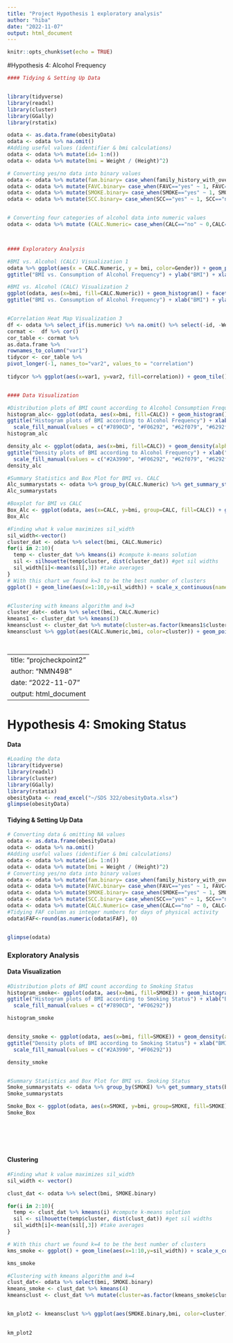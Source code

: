 ```yaml
---
title: "Project Hypothesis 1 exploratory analysis"
author: "hiba"
date: "2022-11-07"
output: html_document
---
```


```r
knitr::opts_chunk$set(echo = TRUE)
```

#Hypothesis 4: Alcohol Frequency
```R
#### Tidying & Setting Up Data


library(tidyverse)
library(readxl)
library(cluster)
library(GGally)
library(rstatix)

odata <- as.data.frame(obesityData)
odata <- odata %>% na.omit()
#Adding useful values (identifier & bmi calculations)
odata <- odata %>% mutate(id= 1:n())
odata <- odata %>% mutate(bmi = Weight / (Height)^2) 

# Converting yes/no data into binary values
odata <- odata %>% mutate(fam.binary= case_when(family_history_with_overweight=="yes" ~ 1, family_history_with_overweight=="no" ~ 0 ))
odata <- odata %>% mutate(FAVC.binary= case_when(FAVC=="yes" ~ 1, FAVC=="no" ~ 0 ))
odata <- odata %>% mutate(SMOKE.binary= case_when(SMOKE=="yes" ~ 1, SMOKE=="no" ~ 0 ))
odata <- odata %>% mutate(SCC.binary= case_when(SCC=="yes" ~ 1, SCC=="no" ~ 0 ))


# Converting four categories of alcohol data into numeric values 
odata <- odata %>% mutate (CALC.Numeric= case_when(CALC=="no" ~ 0,CALC=="Sometimes" ~ 1,CALC=="Frequently" ~ 2, CALC=="Always" ~ 3))




```



```R
#### Exploratory Analysis

#BMI vs. Alcohol (CALC) Visualization 1
odata %>% ggplot(aes(x = CALC.Numeric, y = bmi, color=Gender)) + geom_point() +
ggtitle("BMI vs. Consumption of Alcohol Frequency") + ylab("BMI") + xlab("Alcohol Frequency") 

#BMI vs. Alcohol (CALC) Visualization 2
ggplot(odata, aes(x=bmi, fill=CALC.Numeric)) + geom_histogram() + facet_wrap(~CALC.Numeric)  +
ggtitle("BMI vs. Consumption of Alcohol Frequency") + xlab("BMI") + ylab("Count") 


#Correlation Heat Map Visualization 3
df <- odata %>% select_if(is.numeric) %>% na.omit() %>% select(-id, -Weight, -Height, -Age, -contains("binary"))
cormat <-  df %>% cor()
cor_table <- cormat %>%
as.data.frame %>%
rownames_to_column("var1")
tidycor <- cor_table %>%
pivot_longer(-1, names_to="var2", values_to = "correlation") 
  
tidycor %>% ggplot(aes(x=var1, y=var2, fill=correlation)) + geom_tile()


#### Data Visualization

#Distribution plots of BMI count according to Alcohol Consumption Frequency 
histogram_alc<- ggplot(odata, aes(x=bmi, fill=CALC)) + geom_histogram() + facet_wrap(~CALC) +
ggtitle("Histogram plots of BMI according to Alcohol Frequency") + xlab("BMI") + ylab("Count") +
  scale_fill_manual(values = c("#7890CD", "#F06292", "#62f079", "#6292f0"))
histogram_alc

density_alc <- ggplot(odata, aes(x=bmi, fill=CALC)) + geom_density(alpha = 0.7) + facet_wrap(~NObeyesdad)  +
ggtitle("Density plots of BMI according to Alcohol Frequency") + xlab("BMI") + ylab("Density") +
  scale_fill_manual(values = c("#2A3990", "#F06292", "#62f079", "#6292f0"))
density_alc

#Summary Statistics and Box Plot for BMI vs. CALC
Alc_summarystats <- odata %>% group_by(CALC.Numeric) %>% get_summary_stats(bmi, type="common")
Alc_summarystats

#Boxplot for BMI vs CALC
Box_Alc <- ggplot(odata, aes(x=CALC, y=bmi, group=CALC, fill=CALC)) + geom_boxplot() + scale_fill_manual(values = c("#7890CD", "#F06292", "#62f079", "#92f062"))  + xlab("Alcohol Frequency")+ ylab("BMI") + ggtitle("Box Plot of BMI vs. Alcohol Frequency") 
Box_Alc


```
```R
#Finding what k value maximizes sil_width
sil_width<-vector()
cluster_dat <- odata %>% select(bmi, CALC.Numeric)
for(i in 2:10){
  temp <- cluster_dat %>% kmeans(i) #compute k-means solution
  sil <- silhouette(temp$cluster, dist(cluster_dat)) #get sil widths
  sil_width[i]<-mean(sil[,3]) #take averages 
}
# With this chart we found k=3 to be the best number of clusters
ggplot() + geom_line(aes(x=1:10,y=sil_width)) + scale_x_continuous(name="k",breaks=1:10)


#Clustering with kmeans algorithm and k=3
cluster_dat<- odata %>% select(bmi, CALC.Numeric)
kmeans1 <- cluster_dat %>% kmeans(3)
kmeansclust <- cluster_dat %>% mutate(cluster=as.factor(kmeans1$cluster)) 
kmeansclust %>% ggplot(aes(CALC.Numeric,bmi, color=cluster)) + geom_point() + ggtitle("Kmeans Clustering of Data")




```


---
title: "projcheckpoint2"
author: "NMN498"
date: "2022-11-07"
output: html_document
---


# Hypothesis 4: Smoking Status

#### Data 
```R
#Loading the data
library(tidyverse)
library(readxl)
library(cluster)
library(GGally)
library(rstatix)
obesityData <- read_excel("~/SDS 322/obesityData.xlsx")
glimpse(obesityData)
```
#### Tidying & Setting Up Data
```R
# Converting data & omitting NA values
odata <- as.data.frame(obesityData)
odata <- odata %>% na.omit()
#Adding useful values (identifier & bmi calculations)
odata <- odata %>% mutate(id= 1:n())
odata <- odata %>% mutate(bmi = Weight / (Height)^2) 
# Converting yes/no data into binary values
odata <- odata %>% mutate(fam.binary= case_when(family_history_with_overweight=="yes" ~ 1, family_history_with_overweight=="no" ~ 0 ))
odata <- odata %>% mutate(FAVC.binary= case_when(FAVC=="yes" ~ 1, FAVC=="no" ~ 0 ))
odata <- odata %>% mutate(SMOKE.binary= case_when(SMOKE=="yes" ~ 1, SMOKE=="no" ~ 0 ))
odata <- odata %>% mutate(SCC.binary= case_when(SCC=="yes" ~ 1, SCC=="no" ~ 0 ))
odata <- odata %>% mutate(CALC.Numeric= case_when(CALC=="no" ~ 0, CALC=="Sometimes" ~ 1, CALC=="Frequently" ~ 2, CALC=="Always" ~ 3))
#Tidying FAF column as integer numbers for days of physical activity
odata$FAF<-round(as.numeric(odata$FAF), 0)


glimpse(odata)
```

### Exploratory Analysis

#### Data Visualization
```R

#Distribution plots of BMI count according to Smoking Status
histogram_smoke<- ggplot(odata, aes(x=bmi, fill=SMOKE)) + geom_histogram() + facet_wrap(~SMOKE)  +
ggtitle("Histogram plots of BMI according to Smoking Status") + xlab("BMI") + ylab("Count") +
  scale_fill_manual(values = c("#7890CD", "#F06292"))

histogram_smoke


density_smoke <- ggplot(odata, aes(x=bmi, fill=SMOKE)) + geom_density(alpha = 0.7) + facet_wrap(~NObeyesdad)  +
ggtitle("Density plots of BMI according to Smoking Status") + xlab("BMI") + ylab("Density") +
  scale_fill_manual(values = c("#2A3990", "#F06292"))

density_smoke


#Summary Statistics and Box Plot for BMI vs. Smoking Status
Smoke_summarystats <- odata %>% group_by(SMOKE) %>% get_summary_stats(bmi, type="common")
Smoke_summarystats

Smoke_Box <- ggplot(odata, aes(x=SMOKE, y=bmi, group=SMOKE, fill=SMOKE)) + geom_boxplot() + scale_fill_manual(values = c("#7890CD", "#F06292"))  + xlab("Smoking Status")+ ylab("BMI") + ggtitle("Box Plot of BMI vs. Smoking Status") 
Smoke_Box 



 
          

```

#### Clustering

```R
#Finding what k value maximizes sil_width
sil_width <- vector()

clust_dat <- odata %>% select(bmi, SMOKE.binary)

for(i in 2:10){
  temp <- clust_dat %>% kmeans(i) #compute k-means solution
  sil <- silhouette(temp$cluster, dist(clust_dat)) #get sil widths
  sil_width[i]<-mean(sil[,3]) #take averages 
}

# With this chart we found k=4 to be the best number of clusters
kms_smoke <- ggplot() + geom_line(aes(x=1:10,y=sil_width)) + scale_x_continuous(name="k",breaks=1:10) + ggtitle("Smoking Status Kmean")

kms_smoke

#Clustering with kmeans algorithm and k=4
clust_dat<- odata %>% select(bmi, SMOKE.binary)
kmeans_smoke <- clust_dat %>% kmeans(4)
kmeansclust <- clust_dat %>% mutate(cluster=as.factor(kmeans_smoke$cluster)) 


km_plot2 <- kmeansclust %>% ggplot(aes(SMOKE.binary,bmi, color=cluster)) + geom_point() + ggtitle("Kmeans Clustering of Smoke Status Data") + scale_x_continuous(breaks = c(0,1)) + scale_color_manual(values = c("#9C254C", "#7890CD", "#F06292", "#2A3990")) + ylab("BMI") + xlab("Smoking Status")

  
km_plot2
```
